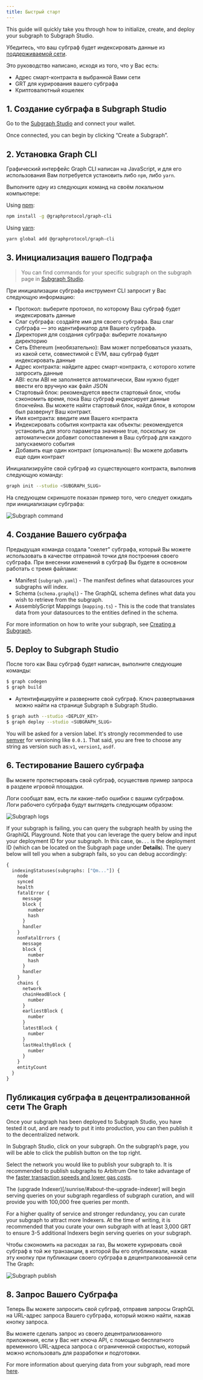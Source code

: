 ```yaml
---
title: Быстрый старт
---
```


This guide will quickly take you through how to initialize, create, and deploy your subgraph to Subgraph Studio.

Убедитесь, что ваш субграф будет индексировать данные из [поддерживаемой сети](/developing/supported-networks).

Это руководство написано, исходя из того, что у Вас есть:

- Адрес смарт-контракта в выбранной Вами сети
- GRT для курирования вашего субграфа
- Криптовалютный кошелек

## 1. Создание субграфа в Subgraph Studio

Go to the [Subgraph Studio](https://thegraph.com/studio/) and connect your wallet.

Once connected, you can begin by clicking “Create a Subgraph”.

## 2. Установка Graph CLI

Графический интерфейс Graph CLI написан на JavaScript, и для его использования Вам потребуется установить либо `npm`, либо `yarn`.

Выполните одну из следующих команд на своём локальном компьютере:

Using [npm](https://www.npmjs.com/):

```sh
npm install -g @graphprotocol/graph-cli
```

Using [yarn](https://yarnpkg.com/):

```sh
yarn global add @graphprotocol/graph-cli
```

## 3. Инициализация вашего Подграфа

> You can find commands for your specific subgraph on the subgraph page in [Subgraph Studio](https://thegraph.com/studio/).

При инициализации субграфа инструмент CLI запросит у Вас следующую информацию:

- Протокол: выберите протокол, по которому Ваш субграф будет индексировать данные
- Слаг субграфа: создайте имя для своего субграфа. Ваш слаг субграфа — это идентификатор для Вашего субграфа.
- Директория для создания субграфа: выберите локальную директорию
- Сеть Ethereum (необязательно): Вам может потребоваться указать, из какой сети, совместимой с EVM, ваш субграф будет индексировать данные
- Адрес контракта: найдите адрес смарт-контракта, с которого хотите запросить данные
- ABI: если ABI не заполняется автоматически, Вам нужно будет ввести его вручную как файл JSON
- Стартовый блок: рекомендуется ввести стартовый блок, чтобы сэкономить время, пока Ваш субграф индексирует данные блокчейна. Вы можете найти стартовый блок, найдя блок, в котором был развернут Ваш контракт.
- Имя контракта: введите имя Вашего контракта
- Индексировать события контракта как объекты: рекомендуется установить для этого параметра значение true, поскольку он автоматически добавит сопоставления в Ваш субграф для каждого запускаемого события
- Добавить еще один контракт (опционально): Вы можете добавить еще один контракт

Инициализируйте свой субграф из существующего контракта, выполнив следующую команду:

```sh
graph init --studio <SUBGRAPH_SLUG>
```

На следующем скриншоте показан пример того, чего следует ожидать при инициализации субграфа:

![Subgraph command](/img/subgraph-init-example.png)

## 4. Создание Вашего субграфа

Предыдущая команда создала "скелет" субграфа, который Вы можете использовать в качестве отправной точки для построения своего субграфа. При внесении изменений в субграф Вы будете в основном работать с тремя файлами:

- Manifest (`subgraph.yaml`) - The manifest defines what datasources your subgraphs will index.
- Schema (`schema.graphql`) - The GraphQL schema defines what data you wish to retrieve from the subgraph.
- AssemblyScript Mappings (`mapping.ts`) - This is the code that translates data from your datasources to the entities defined in the schema.

For more information on how to write your subgraph, see [Creating a Subgraph](/developing/creating-a-subgraph).

## 5. Deploy to Subgraph Studio

После того как Ваш субграф будет написан, выполните следующие команды:

```sh
$ graph codegen
$ graph build
```

- Аутентифицируйте и разверните свой субграф. Ключ развертывания можно найти на странице Subgraph в Subgraph Studio.

```sh
$ graph auth --studio <DEPLOY_KEY>
$ graph deploy --studio <SUBGRAPH_SLUG>
```

You will be asked for a version label. It's strongly recommended to use [semver](https://semver.org/) for versioning like `0.0.1`. That said, you are free to choose any string as version such as:`v1`, `version1`, `asdf`.

## 6. Тестирование Вашего субграфа

Вы можете протестировать свой субграф, осуществив пример запроса в разделе игровой площадки.

Логи сообщат вам, есть ли какие-либо ошибки с вашим субграфом. Логи рабочего субграфа будут выглядеть следующим образом:

![Subgraph logs](/img/subgraph-logs-image.png)

If your subgraph is failing, you can query the subgraph health by using the GraphiQL Playground. Note that you can leverage the query below and input your deployment ID for your subgraph. In this case, `Qm...` is the deployment ID (which can be located on the Subgraph page under **Details**). The query below will tell you when a subgraph fails, so you can debug accordingly:

```graphql
{
  indexingStatuses(subgraphs: ["Qm..."]) {
    node
    synced
    health
    fatalError {
      message
      block {
        number
        hash
      }
      handler
    }
    nonFatalErrors {
      message
      block {
        number
        hash
      }
      handler
    }
    chains {
      network
      chainHeadBlock {
        number
      }
      earliestBlock {
        number
      }
      latestBlock {
        number
      }
      lastHealthyBlock {
        number
      }
    }
    entityCount
  }
}
```

## Публикация субграфа в децентрализованной сети The Graph

Once your subgraph has been deployed to Subgraph Studio, you have tested it out, and are ready to put it into production, you can then publish it to the decentralized network.

In Subgraph Studio, click on your subgraph. On the subgraph’s page, you will be able to click the publish button on the top right.

Select the network you would like to publish your subgraph to. It is recommended to publish subgraphs to Arbitrum One to take advantage of the [faster transaction speeds and lower gas costs](/arbitrum/arbitrum-faq).

The (upgrade Indexer)[/sunrise/#about-the-upgrade-indexer] will begin serving queries on your subgraph regardless of subgraph curation, and will provide you with 100,000 free queries per month.

For a higher quality of service and stronger redundancy, you can curate your subgraph to attract more Indexers. At the time of writing, it is recommended that you curate your own subgraph with at least 3,000 GRT to ensure 3-5 additional Indexers begin serving queries on your subgraph.

Чтобы сэкономить на расходах за газ, Вы можете курировать свой субграф в той же транзакции, в которой Вы его опубликовали, нажав эту кнопку при публикации своего субграфа в децентрализованной сети The Graph:

![Subgraph publish](/img/publish-and-signal-tx.png)

## 8. Запрос Вашего Субграфа

Теперь Вы можете запросить свой субграф, отправив запросы GraphQL на URL-адрес запроса Вашего субграфа, который можно найти, нажав кнопку запроса.

Вы можете сделать запрос из своего децентрализованного приложения, если у Вас нет ключа API, с помощью бесплатного временного URL-адреса запроса с ограниченной скоростью, который можно использовать для разработки и подготовки.

For more information about querying data from your subgraph, read more [here](/querying/querying-the-graph/).
